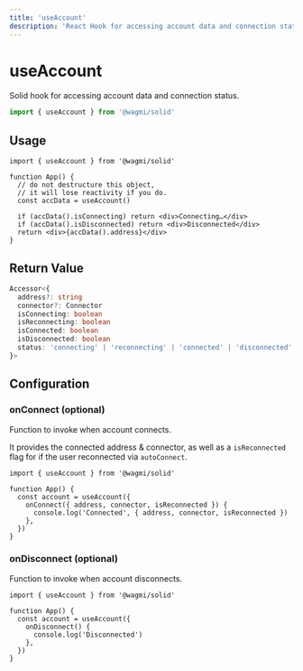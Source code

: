 ```yaml
---
title: 'useAccount'
description: 'React Hook for accessing account data and connection status.'
---
```


# useAccount

Solid hook for accessing account data and connection status.

```ts
import { useAccount } from '@wagmi/solid'
```

## Usage

```tsx
import { useAccount } from '@wagmi/solid'

function App() {
  // do not destructure this object,
  // it will lose reactivity if you do.
  const accData = useAccount()

  if (accData().isConnecting) return <div>Connecting…</div>
  if (accData().isDisconnected) return <div>Disconnected</div>
  return <div>{accData().address}</div>
}
```

## Return Value

```ts
Accessor<{
  address?: string
  connector?: Connector
  isConnecting: boolean
  isReconnecting: boolean
  isConnected: boolean
  isDisconnected: boolean
  status: 'connecting' | 'reconnecting' | 'connected' | 'disconnected'
}>
```

## Configuration

### onConnect (optional)

Function to invoke when account connects.

It provides the connected address & connector, as well as a `isReconnected` flag for if the user reconnected via `autoConnect`.

```tsx {5-7}
import { useAccount } from '@wagmi/solid'

function App() {
  const account = useAccount({
    onConnect({ address, connector, isReconnected }) {
      console.log('Connected', { address, connector, isReconnected })
    },
  })
}
```

### onDisconnect (optional)

Function to invoke when account disconnects.

```tsx {5-7}
import { useAccount } from '@wagmi/solid'

function App() {
  const account = useAccount({
    onDisconnect() {
      console.log('Disconnected')
    },
  })
}
```
